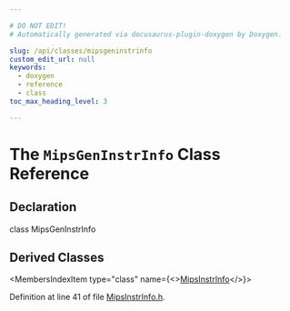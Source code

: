 ```yaml
---

# DO NOT EDIT!
# Automatically generated via docusaurus-plugin-doxygen by Doxygen.

slug: /api/classes/mipsgeninstrinfo
custom_edit_url: null
keywords:
  - doxygen
  - reference
  - class
toc_max_heading_level: 3

---
```





# The `MipsGenInstrInfo` Class Reference

<DoxygenPage pluginConfig={pluginConfig}>



## Declaration

<CodeBlock>class MipsGenInstrInfo</CodeBlock>

## Derived Classes

<MembersIndex>

<MembersIndexItem
  type="class"
  name={<><a href="/docs/api/classes/llvm/mipsinstrinfo">MipsInstrInfo</a></>}>
</MembersIndexItem>

</MembersIndex>


Definition at line 41 of file <a href="/docs/api/files/lib/lib/target/lib/target/mips/mipsinstrinfo-h">MipsInstrInfo.h</a>.

</DoxygenPage>
